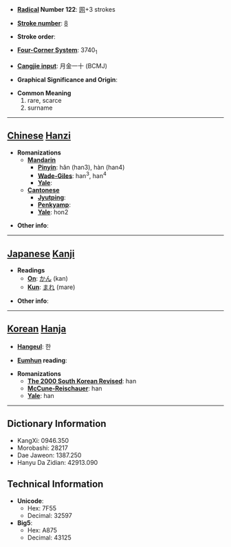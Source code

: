 * '''[[Wiktionary:Chinese radical index| Radical]] Number 122''': [[Wiktionary:Chinese radical index 网|网]]+3 strokes

* '''[[Wiktionary:Chinese total strokes index|Stroke number]]''': [[Wiktionary:Chinese total strokes index 8|8]]

* '''Stroke order''': 

* '''[[Wiktionary:Chinese four corner index|Four-Corner System]]''': 3740<sub>1</sub>

* '''[[Wiktionary:Chinese Cangjie index|Cangjie input]]''': 月金一十 (BCMJ)

* '''Graphical Significance and Origin''': 

* '''Common Meaning'''
*#rare, scarce
*# surname


----

== [[Chinese]] [[Hanzi]] ==

* '''Romanizations'''
** '''[[Mandarin]]'''
*** '''[[Pinyin]]''': hǎn (han3), hàn (han4)
*** '''[[Wade-Giles]]''': han<sup>3</sup>, han<sup>4</sup>
*** '''[[Yale]]''': 
** '''[[Cantonese]]'''
*** '''[[Jyutping]]''':
*** '''[[Penkyamp]]''': 
*** '''[[Yale]]''': hon2

* '''Other info''': 

----

== [[Japanese]] [[Kanji]] ==

* '''Readings'''
** '''[[On]]''': [[かん]] (kan)
** '''[[Kun]]''': [[まれ]] (mare)

* '''Other info''':  

----

== [[Korean]] [[Hanja]] ==

* '''[[Hangeul]]''': 한

* '''[[Eumhun]] reading''': 

* '''Romanizations'''
** '''[[The 2000 South Korean Revised Romanization|The 2000 South Korean Revised]]''': han
** '''[[McCune-Reischauer]]''': han
** '''[[Yale]]''': han

----

== Dictionary Information ==

* KangXi: 0946.350
* Morobashi: 28217
* Dae Jaweon: 1387.250
* Hanyu Da Zidian: 42913.090

== Technical Information ==

* '''Unicode''':
** Hex: 7F55
** Decimal: 32597
* '''Big5''':
** Hex: A875
** Decimal: 43125